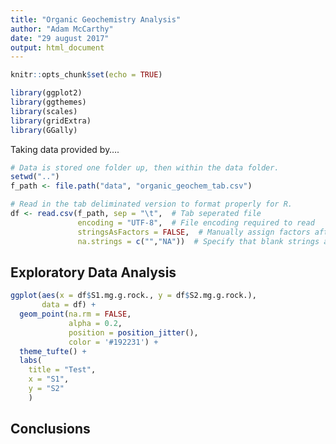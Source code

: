 ```yaml
---
title: "Organic Geochemistry Analysis"
author: "Adam McCarthy"
date: "29 august 2017"
output: html_document
---
```


```r
knitr::opts_chunk$set(echo = TRUE)
```

```r
library(ggplot2)
library(ggthemes)
library(scales)
library(gridExtra)
library(GGally)
```

Taking data provided by....

```r
# Data is stored one folder up, then within the data folder.
setwd("..")
f_path <- file.path("data", "organic_geochem_tab.csv")

# Read in the tab deliminated version to format properly for R.
df <- read.csv(f_path, sep = "\t",  # Tab seperated file
               encoding = "UTF-8",  # File encoding required to read
               stringsAsFactors = FALSE,  # Manually assign factors after import
               na.strings = c("","NA"))  # Specify that blank strings are NAN
```

## Exploratory Data Analysis

```r
ggplot(aes(x = df$S1.mg.g.rock., y = df$S2.mg.g.rock.),
       data = df) +
  geom_point(na.rm = FALSE,
             alpha = 0.2,
             position = position_jitter(),
             color = '#192231') +
  theme_tufte() +
  labs(
    title = "Test",
    x = "S1",
    y = "S2"
    )
```

## Conclusions
